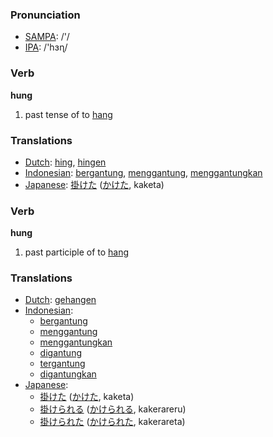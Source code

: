 === Pronunciation ===
*[[w:SAMPA|SAMPA]]: /'/
*[[w:IPA|IPA]]: /'hɜɳ/

=== Verb ===

'''hung'''

# past tense of to [[hang]]

=== Translations ===
*[[Dutch]]: [[hing]], [[hingen]]
*[[Indonesian]]: [[gantung|bergantung]], [[gantung|menggantung]], [[gantung|menggantungkan]]
*[[Japanese]]: [[掛けた]] ([[かけた]], kaketa)

=== Verb ===

'''hung'''

# past participle of to [[hang]]

=== Translations ===
*[[Dutch]]: [[gehangen]]
*[[Indonesian]]: 
** [[gantung|bergantung]]
** [[gantung|menggantung]]
** [[gantung|menggantungkan]]
** [[gantung|digantung]]
** [[gantung|tergantung]]
** [[gantung|digantungkan]]
*[[Japanese]]:
** [[掛けた]] ([[かけた]], kaketa)
** [[掛けられる]] ([[かけられる]], kakerareru)
** [[掛けられた]] ([[かけられた]], kakerareta)